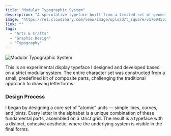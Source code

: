 ```yaml
---
title: "Modular Typographic System"
description: "A speculative typeface built from a limited set of geometric, composite parts to create a futuristic, industrial aesthetic."
image: "https://res.cloudinary.com/leow/image/upload/t_square/v1760455275/project/arts-and-crafts/composite-font_r287du.png"
link: ""
tags:
  - "Arts & Crafts"
  - "Graphic Design"
  - "Typography"
---
```



<Image
  src="https://res.cloudinary.com/leow/image/upload/t_16-9/v1760455275/project/arts-and-crafts/composite-font_r287du.png"
  alt="Modular Typographic System"
  width={1496}
  height={2117}
  loading="eager"
  class="w-full"
/>

This is an experimental display typeface I designed and developed based on a strict modular system. The entire character set was constructed from a small, predefined kit of composite parts, challenging the traditional approach to drawing letterforms.

### Design Process

I began by designing a core set of "atomic" units — simple lines, curves, and joints. Every letter in the alphabet is a unique combination of these fundamental parts, assembled on a strict grid. The result is a typeface with a distinct, cohesive aesthetic, where the underlying system is visible in the final forms.
